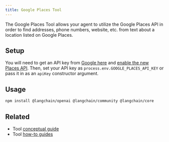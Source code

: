 ```yaml
---
title: Google Places Tool
---
```


The Google Places Tool allows your agent to utilize the Google Places API in order to find addresses,
phone numbers, website, etc. from text about a location listed on Google Places.

## Setup

You will need to get an API key from [Google here](https://developers.google.com/maps/documentation/places/web-service/overview)
and [enable the new Places API](https://console.cloud.google.com/apis/library/places.googleapis.com). Then, set your API key
as `process.env.GOOGLE_PLACES_API_KEY` or pass it in as an `apiKey` constructor argument.

## Usage

```bash npm
npm install @langchain/openai @langchain/community @langchain/core
```


<GooglePlaces />

## Related

- Tool [conceptual guide](/oss/concepts/tools)
- Tool [how-to guides](/oss/how-to/#tools)
